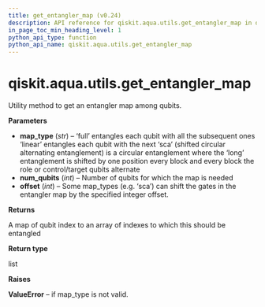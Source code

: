 ```yaml
---
title: get_entangler_map (v0.24)
description: API reference for qiskit.aqua.utils.get_entangler_map in qiskit v0.24
in_page_toc_min_heading_level: 1
python_api_type: function
python_api_name: qiskit.aqua.utils.get_entangler_map
---
```


<span id="qiskit-aqua-utils-get-entangler-map" />

# qiskit.aqua.utils.get\_entangler\_map

<Function id="qiskit.aqua.utils.get_entangler_map" isDedicatedPage={true} github="https://github.com/qiskit-community/qiskit-aqua/tree/stable/0.8/qiskit/aqua/utils/entangler_map.py" signature="get_entangler_map(map_type, num_qubits, offset=0)">
  Utility method to get an entangler map among qubits.

  **Parameters**

  *   **map\_type** (*str*) – ‘full’ entangles each qubit with all the subsequent ones ‘linear’ entangles each qubit with the next ‘sca’ (shifted circular alternating entanglement) is a circular entanglement where the ‘long’ entanglement is shifted by one position every block and every block the role or control/target qubits alternate
  *   **num\_qubits** (*int*) – Number of qubits for which the map is needed
  *   **offset** (*int*) – Some map\_types (e.g. ‘sca’) can shift the gates in the entangler map by the specified integer offset.

  **Returns**

  A map of qubit index to an array of indexes to which this should be entangled

  **Return type**

  list

  **Raises**

  **ValueError** – if map\_type is not valid.
</Function>

